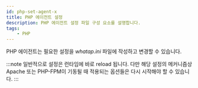 ```yaml
---
id: php-set-agent-x
title: PHP 에이전트 설정
description: PHP 에이전트 설정 파일 구성 요소를 설명합니다.
tags:
    - PHP
---
```


<!-- PHP 에이전트는 필요한 설정을 *whatap.ini* 파일에 작성합니다. 에이전트는 환경변수를 통해 설정 파일의 위치를 파악하고 로딩합니다. -->
PHP 에이전트는 필요한 설정을 *whatap.ini* 파일에 작성하고 변경할 수 있습니다.

:::note
일반적으로 설정은 런타임에 바로 reload 됩니다. 다만 해당 설정의 메커니즘상 Apache 또는 PHP-FPM이 기동될 때 적용되는 옵션들은 다시 시작해야 할 수 있습니다.
:::


<DocCardList/>